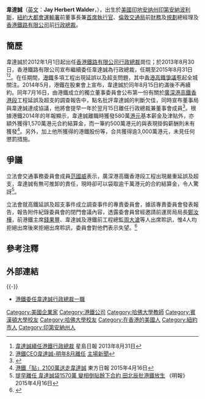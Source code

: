 {{Infobox officeholder
|honorific-prefix   = 
|name        = 韋達誠<br>Jay Herbert Walder
|image       = JayWalderWithMedia.jpg
|caption     = 韋達誠在[[颶風艾琳_(2011年)|颶風]]吹襲後會見傳媒
|order       = 
|office      =  [[港鐵公司|港鐵公司]][[行政總裁|行政總裁]]
|term_start  = 2012年1月1日
|term_end    = 2014年8月15日
|1blankname  = [[董事局主席|董事局主席]]
|1namedata   = [[錢果豐|錢果豐]]
|predecessor = [[周松崗|周松崗]]
|successor   = [[梁國權|梁國權]]
|office2     = [[File:MTA_NYC_logo.svg|22px]] [[紐約大都會運輸署|紐約大都會運輸署]]主席及行政總裁
|term_start2 = 2009年
|term_end2   = 2011年10月21日
|birth_date= {{Birth year and age|1958|9}}
|birth_place={{USA}}[[印第安纳州|印第安纳州]][[印第安納波利斯|印第安納波利斯]]
|alma_mater=
*[[賓漢頓大學|賓漢頓大學]]
*[[哈佛大學|哈佛大學]]
|residence=
}}
'''韋達誠'''（[[英文|英文]]：'''Jay Herbert Walder'''，{{bd|1958年|9月}}），出生於[[美國|美國]][[印地安纳州|印地安纳州]][[印第安納波利斯|印第安納波利斯]]，[[紐約大都會運輸署|紐約大都會運輸署]]前董事長兼[[首席執行官|首席執行官]]、[[倫敦交通局|倫敦交通局]]前[[財務|財務]]及[[規劃|規劃]]總經理及[[香港鐵路有限公司|香港鐵路有限公司]]前[[行政總裁|行政總裁]]。

== 簡歷 ==
韋達誠於2012年1月1日起出任[[香港鐵路有限公司|香港鐵路有限公司]][[行政總裁|行政總裁]]崗位；於2013年8月30日，香港鐵路有限公司宣布繼續委任韋達誠為行政總裁，任期至2015年8月31日<ref>[http://hk.news.yahoo.com/%E9%9F%8B%E9%81%94%E8%AA%A0%E7%BA%8C%E4%BB%BB%E6%B8%AF%E9%90%B5%E8%A1%8C%E6%94%BF%E7%B8%BD%E8%A3%81-091200702.html 韋達誠續任港鐵行政總裁] {{Wayback|url=http://hk.news.yahoo.com/%E9%9F%8B%E9%81%94%E8%AA%A0%E7%BA%8C%E4%BB%BB%E6%B8%AF%E9%90%B5%E8%A1%8C%E6%94%BF%E7%B8%BD%E8%A3%81-091200702.html |date=20130927213955 }} 星島日報 2013年8月31日</ref><ref>[http://thehousenews.com/politics/%E6%B8%AF%E9%90%B5ceo%E9%9F%8B%E9%81%94%E8%AA%A0-%E6%98%8E%E5%B9%B48%E6%9C%88%E9%9B%A2%E4%BB%BB/ 港鐵CEO韋達誠-明年8月離任] {{webarchive|url=https://web.archive.org/web/20140608105942/http://thehousenews.com/politics/%E6%B8%AF%E9%90%B5ceo%E9%9F%8B%E9%81%94%E8%AA%A0-%E6%98%8E%E5%B9%B48%E6%9C%88%E9%9B%A2%E4%BB%BB/ |date=2014-06-08 }}[[主場新聞|主場新聞]]</ref>。在任期間，[[港鐵|港鐵]]多項工程出現延誤以及超支問題，其中[[香港高鐵爭議|香港高鐵爭議]]惹起全城關注。2014年5月，港鐵在股東會上宣布，韋達誠於同年8月15日約滿後不再續約。同年7月16日，由港鐵成立的獨立董事委員會公布第一份有關於[[廣深港高鐵香港段|廣深港高鐵香港段]]工程延誤及超支的調查報告中，點名批評韋達誠的判斷欠佳，同時宣布董事局與韋達誠達成協議，他將會提早一年於翌月15日離任行政總裁兼董事會成員<ref>{{cite news |url=http://mtr.com.hk/eng/corporate/file_rep/PR-14-064-C.pdf |title=港鐵公司委任梁國權出任署理行政總裁 韋達誠今年八月十五日離任 |publisher=[[港鐵公司|港鐵公司]] |date=2014年7月16日}}{{zh-hant}}</ref>。根據港鐵2014年的年報顯示，韋達誠離職時獲發580萬[[港元|港元]]基本薪金及津貼外，亦額外獲得1,570萬港元合約結算金，而一筆約500萬港元的與表現掛鈎薪酬則未有獲發<ref>[http://orientaldaily.on.cc/cnt/news/20150416/00176_023.html 港鐵「貼」2100萬送走韋達誠] {{Wayback|url=http://orientaldaily.on.cc/cnt/news/20150416/00176_023.html |date=20151124121248 }} 東方日報 2015年4月16日</ref>。另外，加上他所獲得的港鐵股份等，合共獲得逾3,000萬港元，未見任何懲罰措施。

== 爭議 ==
立法會交通事務委員會成員[[范國威|范國威]]表示，廣深港高鐵香港段工程出現嚴重延誤及超支，韋達誠有無可推卸的責任，現時卻可以袋取逾千萬港元的合約結算金，令人驚訝<ref>[http://news.mingpao.com/pns/%E6%8F%90%E6%97%A9%E9%9B%A2%E4%BB%BB%20%E9%9F%8B%E9%81%94%E8%AA%A0%E8%A2%8B1570%E8%90%AC-%E8%AE%8A%E7%9B%B8%E5%80%92%E8%B2%BC%E9%A4%98%E4%B8%8B%E5%90%88%E7%B4%84%20%E7%94%B0%E5%8C%97%E8%BE%B0%E6%89%B9%E6%B8%AF%E9%90%B5%E6%94%BE%E7%94%9F/web_tc/article/20150416/s00001/1429119744535 提早離任 韋達誠袋1570萬 變相倒貼餘下合約 田北辰批港鐵放生] {{Wayback|url=http://news.mingpao.com/pns/%E6%8F%90%E6%97%A9%E9%9B%A2%E4%BB%BB%20%E9%9F%8B%E9%81%94%E8%AA%A0%E8%A2%8B1570%E8%90%AC-%E8%AE%8A%E7%9B%B8%E5%80%92%E8%B2%BC%E9%A4%98%E4%B8%8B%E5%90%88%E7%B4%84%20%E7%94%B0%E5%8C%97%E8%BE%B0%E6%89%B9%E6%B8%AF%E9%90%B5%E6%94%BE%E7%94%9F/web_tc/article/20150416/s00001/1429119744535 |date=20150419085858 }} 《明報》 2015年4月16日</ref>。

立法會就高鐵延誤及超支事件成立調查事件的專責委員會，據該專責委員會發表報告，報告附件紀錄委員會的閉門會議內容，透露委會員曾經邀請前運房局局長[[鄭汝樺|鄭汝樺]]，前港鐵主席[[錢果豐|錢果豐]]、韋達誠及港鐵前工程總監[[周大滄|周大滄]]等人出席聆訊，惟4人均拒絕出席後來拒絕出席聆訊，委員會對他們表示失望。<ref>{{Cite web |url=http://hk.apple.nextmedia.com/realtime/news/20160706/55322265 |title=過咗海就係神仙！鄭汝樺錢果豐拒出席聆訊 |accessdate=2016-07-06 |publisher=香港蘋果日報 |date=2016-07-06 |archive-date=2016-07-07 |archive-url=https://web.archive.org/web/20160707144256/http://hk.apple.nextmedia.com/realtime/news/20160706/55322265 |dead-url=no }}</ref>

== 參考注釋 ==
{{reflist}}

== 外部連結 ==
{{-}}
{{start box}}
{{s-before|[[周松崗|周松崗]]}}
{{s-title| [[港鐵公司|港鐵公司]][[行政總裁|行政總裁]]|2012年1月1日至2014年8月15日}}
{{s-after|[[梁國權|梁國權]]}}
{{end box}}

*[http://www.mtr.com.hk/eng/corporate/file_rep/PR-11-062-C.pdf 港鐵委任韋達誠行政總裁一職] {{Wayback|url=http://www.mtr.com.hk/eng/corporate/file_rep/PR-11-062-C.pdf |date=20160411205526 }}

{{DEFAULTSORT:Walder, Jay H.}}

[[Category:美國企業家|Category:美國企業家]]
[[Category:港鐵公司|Category:港鐵公司]]
[[Category:哈佛大學教師|Category:哈佛大學教師]]
[[Category:賓漢頓大學校友|Category:賓漢頓大學校友]]
[[Category:哈佛大學校友|Category:哈佛大學校友]]
[[Category:在香港的美國人|Category:在香港的美國人]]
[[Category:紐約市人|Category:紐約市人]]
[[Category:印第安納州人|Category:印第安納州人]]